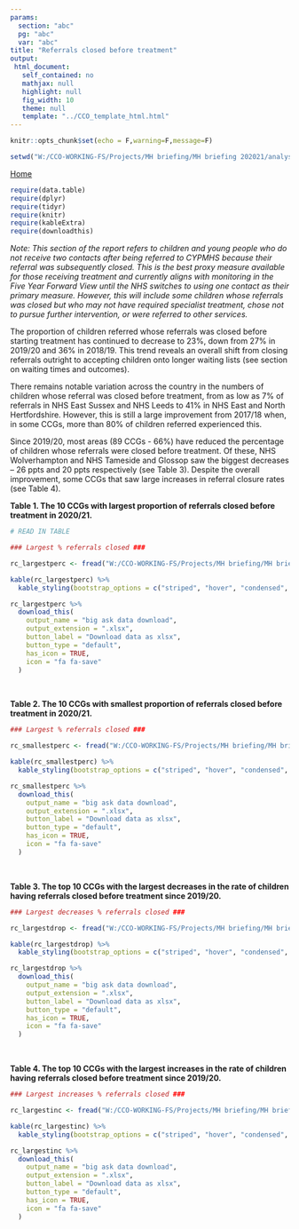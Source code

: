 ```yaml
---
params:
  section: "abc"
  pg: "abc"
  var: "abc"
title: "Referrals closed before treatment"
output: 
 html_document: 
   self_contained: no
   mathjax: null
   highlight: null
   fig_width: 10
   theme: null
   template: "../CCO_template_html.html"
---
```


```r

knitr::opts_chunk$set(echo = F,warning=F,message=F)

setwd("W:/CCO-WORKING-FS/Projects/MH briefing/MH briefing 202021/analysis/referrals closed")

```

<link rel="stylesheet" href="W:/CCO-WORKING-FS/Projects/MH briefing/MH briefing 202021/analysis//styles.css" type="text/css" />

<a href="../../index.html">Home</a></li>

```r

require(data.table)
require(dplyr)
require(tidyr)
require(knitr)
require(kableExtra)
require(downloadthis)

```

<script src="extra_js.js"></script>

*Note: This section of the report refers to children and young people who do not receive two contacts after being referred to CYPMHS because their referral was subsequently closed. This is the best proxy measure available for those receiving treatment and currently aligns with monitoring in the Five Year Forward View until the NHS switches to using one contact as their primary measure. However, this will include some children whose referrals was closed but who may not have required specialist treatment, chose not to pursue further intervention, or were referred to other services.*

The proportion of children referred whose referrals was closed before starting treatment has continued to decrease to 23%, down from 27% in 2019/20 and 36% in 2018/19. This trend reveals an overall shift from closing referrals outright to accepting children onto longer waiting lists (see section on waiting times and outcomes).

There remains notable variation across the country in the numbers of children whose referral was closed before treatment, from as low as 7% of referrals in NHS East Sussex and NHS Leeds to 41% in NHS East and North Hertfordshire. However, this is still a large improvement from 2017/18 when, in some CCGs, more than 80% of children referred experienced this.

Since 2019/20, most areas (89 CCGs - 66%) have reduced the percentage of children whose referrals were closed before treatment. Of these, NHS Wolverhampton and NHS Tameside and Glossop saw the biggest decreases – 26 ppts and 20 ppts respectively (see Table 3). Despite the overall improvement, some CCGs that saw large increases in referral closure rates (see Table 4).


**Table 1. The 10 CCGs with largest proportion of referrals closed before treatment in 2020/21.**


```r

# READ IN TABLE

### Largest % referrals closed ###

rc_largestperc <- fread("W:/CCO-WORKING-FS/Projects/MH briefing/MH briefing 202021/analysis/tables/t1_refclosed_largestperc.csv")

kable(rc_largestperc) %>%
  kable_styling(bootstrap_options = c("striped", "hover", "condensed", "responsive")) 

rc_largestperc %>%
  download_this(
    output_name = "big ask data download",
    output_extension = ".xlsx",
    button_label = "Download data as xlsx",
    button_type = "default",
    has_icon = TRUE,
    icon = "fa fa-save"
  )

```
<br/>

**Table 2. The 10 CCGs with smallest proportion of referrals closed before treatment in 2020/21.**

```r

### Largest % referrals closed ###

rc_smallestperc <- fread("W:/CCO-WORKING-FS/Projects/MH briefing/MH briefing 202021/analysis/tables/t2_refclosed_smallestperc.csv")

kable(rc_smallestperc) %>%
  kable_styling(bootstrap_options = c("striped", "hover", "condensed", "responsive")) 

rc_smallestperc %>%
  download_this(
    output_name = "big ask data download",
    output_extension = ".xlsx",
    button_label = "Download data as xlsx",
    button_type = "default",
    has_icon = TRUE,
    icon = "fa fa-save"
  )
```
<br/>

**Table 3. The top 10 CCGs with the largest decreases in the rate of children having referrals closed before treatment since 2019/20.**

```r

### Largest decreases % referrals closed ###

rc_largestdrop <- fread("W:/CCO-WORKING-FS/Projects/MH briefing/MH briefing 202021/analysis/tables/t3_refclosed_largestdecrease.csv")

kable(rc_largestdrop) %>%
  kable_styling(bootstrap_options = c("striped", "hover", "condensed", "responsive")) 

rc_largestdrop %>%
  download_this(
    output_name = "big ask data download",
    output_extension = ".xlsx",
    button_label = "Download data as xlsx",
    button_type = "default",
    has_icon = TRUE,
    icon = "fa fa-save"
  )

```
<br/>

**Table 4. The top 10 CCGs with the largest increases in the rate of children having referrals closed before treatment since 2019/20.**

```r

### Largest increases % referrals closed ###

rc_largestinc <- fread("W:/CCO-WORKING-FS/Projects/MH briefing/MH briefing 202021/analysis/tables/t4_refclosed_largestincrease.csv")

kable(rc_largestinc) %>%
  kable_styling(bootstrap_options = c("striped", "hover", "condensed", "responsive")) 

rc_largestinc %>%
  download_this(
    output_name = "big ask data download",
    output_extension = ".xlsx",
    button_label = "Download data as xlsx",
    button_type = "default",
    has_icon = TRUE,
    icon = "fa fa-save"
  )

```